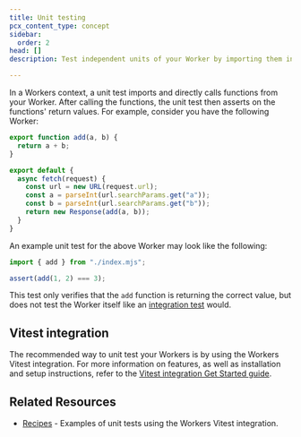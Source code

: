 ```yaml
---
title: Unit testing
pcx_content_type: concept
sidebar:
  order: 2
head: []
description: Test independent units of your Worker by importing them into your tests.

---
```



In a Workers context, a unit test imports and directly calls functions from your Worker. After calling the functions, the unit test then asserts on the functions' return values. For example, consider you have the following Worker:

```js
export function add(a, b) {
  return a + b;
}

export default {
  async fetch(request) {
    const url = new URL(request.url);
    const a = parseInt(url.searchParams.get("a"));
    const b = parseInt(url.searchParams.get("b"));
    return new Response(add(a, b));
  }
}
```

An example unit test for the above Worker may look like the following:

```js
import { add } from "./index.mjs";

assert(add(1, 2) === 3);
```

This test only verifies that the `add` function is returning the correct value, but does not test the Worker itself like an [integration test](/workers/testing/integration-testing) would.

## Vitest integration

The recommended way to unit test your Workers is by using the Workers Vitest integration. For more information on features, as well as installation and setup instructions, refer to the [Vitest integration Get Started guide](/workers/testing/vitest-integration/get-started/).

<Render file="testing-pages-functions" product="workers" />

## Related Resources

* [Recipes](/workers/testing/vitest-integration/recipes/) - Examples of unit tests using the Workers Vitest integration.
